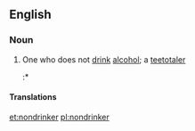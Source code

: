 {{also|non-drinker}}
==English==

===Noun===
{{en-noun}}
# One who does not [[drink]] [[alcohol]]; a [[teetotaler]]
#:* {{quote-book
|year=1985
|year_published='''2006'''
|edition=Digitized
|editor=
|author=
|title=The Journal of Applied Social Sciences, Volumes 10-11
|chapter=
|url=http://books.google.com/books?id=y9MEAAAAIAAJ&q=nondrinker&dq=nondrinker&hl=en&sa=X&ei=TG2JT_eTDIyDtgfRmPS0CQ&redir_esc=y
|genre=
|publisher=Case Western Reserve University
|isbn=
|page=17
|passage=A majority of adolescents (66%) believe that an adolescent who changed from heavy drinker to '''nondrinker''' will be accepted by '''nondrinkers'''/moderate drinkers.
}}

====Translations====
{{trans-top|teetotaler}}
{{trans-mid}}
{{trans-bottom}}

[[et:nondrinker]]
[[pl:nondrinker]]